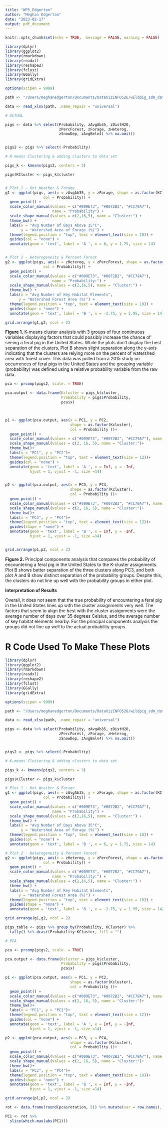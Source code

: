 ```yaml
---
title: "WP5_Edgerton"
author: "Meghan Edgerton"
date: "2023-02-17"
output: pdf_document
---
```


```r
knitr::opts_chunk$set(echo = TRUE,  message = FALSE, warning = FALSE)
```


```r

library(dplyr)
library(ggplot2)
library(rmarkdown)
library(readxl)
library(reshape2)
library(fclust)
library(GGally)
library(gridExtra)

options(scipen = 9999)

path <- "/Users/meghanedgerton/Documents/DataVizINFO526/wildpig_sdm_data.xlsx"

data <- read_xlsx(path, .name_repair = "universal")

# ACTUAL

pigs <- data %>% select(Probability, zAvgAb35, zDistH2O, 
                        zPercForest, zForage, zHeterog,
                        zSnowDep, zAvgBeln4) %>% na.omit()


pigs2 <- pigs %>% select(-Probability)

# K-means Clustering & adding clusters to data set

pigs_k <- kmeans(pigs2, centers = 3)

pigs$KCluster <- pigs_k$cluster


# Plot 1 - Hot Weather & Forage
g1 <- ggplot(pigs, aes(x = zAvgAb35, y = zForage, shape = as.factor(KCluster),
                 col = Probability)) +
  geom_point() + 
  scale_color_manual(values = c("#009E73", "#0072B2", "#CC79A7"), 
                     name = "Probability") +
  scale_shape_manual(values = c(2,16,5), name = "Cluster:") +
  theme_bw() +
  labs(x = "Avg Number of Days Above 35°C",
       y = "Watershed Area of Forage (%)") +
  theme(legend.position = "top", text = element_text(size = 10)) +
  guides(col = "none") +
  annotate(geom = 'text', label = 'A ', x = 6, y = 1.75, size = 14)


# Plot 2 - Heterogeneity & Percent Forest
g2 <- ggplot(pigs, aes(x = zHeterog, y = zPercForest, shape = as.factor(KCluster),
                 col = Probability)) +
  geom_point() + 
  scale_color_manual(values = c("#009E73", "#0072B2", "#CC79A7"), 
                     name = "Probability:") +
  scale_shape_manual(values = c(2,16,5), name = "Cluster:") +
  theme_bw() +
  labs(x = "Avg Number of Key Habitat Elements",
      y = "Watershed Forest Area (%)") +
  theme(legend.position = "top", text = element_text(size = 10)) +
  guides(shape = "none") +
  annotate(geom = 'text', label = 'B ', x = -2.75, y = 1.95, size = 14)

grid.arrange(g1,g2, ncol = 2)


```
**Figure 1.** K-means cluster analysis with 3 groups of four continuous variables displaying factors that could possibly increase the chance of seeing a feral pig in the United States. While the plots don't display the best separation of the clusters, Plot B shows slight separation along the y-axis indicating that the clusters are relying more on the percent of watershed area with forest cover. This data was pulled from a 2015 study on occurrences of feral pigs in the United States and the grouping variable (probability) was defined using a relative probability variable from the raw data.


\newpage

```r


pca <- prcomp(pigs2, scale. = TRUE)

pca.output <- data.frame(Kcluster = pigs_k$cluster,
                         Probability = pigs$Probability,
                         pca$x)



p1 <- ggplot(pca.output, aes(x = PC1, y = PC2,
                             shape = as.factor(Kcluster),
                             col = Probability ))+
  geom_point() +
  scale_color_manual(values = c("#009E73", "#0072B2", "#CC79A7"), name = "Probability:")+
  scale_shape_manual(values = c(2, 16, 5), name = "Cluster:")+
  theme_bw()+
  labs(x = "PC1", y = "PC2")+
  theme(legend.position = "top", text = element_text(size = 12))+
  guides(col = "none") +
  annotate(geom = 'text', label = 'A ', x = Inf, y = -Inf,
           hjust = 1, vjust = -1, size =14)


p2 <- ggplot(pca.output, aes(x = PC3, y = PC4,
                             shape = as.factor(Kcluster),
                             col = Probability ))+
  geom_point() +
  scale_color_manual(values = c("#009E73", "#0072B2", "#CC79A7"), name = "Probability:")+
  scale_shape_manual(values = c(2, 16, 5), name = "Cluster:")+
  theme_bw()+
  labs(x = "PC3", y = "PC4")+
  theme(legend.position = "top", text = element_text(size = 12))+
  guides(shape = "none") +
  annotate(geom = 'text', label = 'B ', x = Inf, y = -Inf,
           hjust = 1, vjust = -1, size =14)


grid.arrange(p1,p2, ncol = 2)
```
**Figure 2.** Principal components analysis that compares the probability of encountering a feral pig in the United States to the K-cluster assignments. Plot B shows better separation of the three clusters along PC3, and both plot A and B show distinct separation of the probability groups. Despite this, the clusters do not line up well with the probability groups in either plot.




\newpage
**Interpretation of Results**

Overall, it does not seem that the true probability of encountering a feral pig in the United States lines up with the cluster assignments very well. The factors that seem to align the best with the cluster assignments were the average number of days over 35 degrees Celsius, and the average number of key habitat elements nearby. For the principal components analysis the groups did not line up well to the actual probability groups. 



\newpage

# R Code Used To Make These Plots

```r
library(dplyr)
library(ggplot2)
library(rmarkdown)
library(readxl)
library(reshape2)
library(fclust)
library(GGally)
library(gridExtra)

options(scipen = 9999)

path <- "/Users/meghanedgerton/Documents/DataVizINFO526/wildpig_sdm_data.xlsx"

data <- read_xlsx(path, .name_repair = "universal")

```

```r
pigs <- data %>% select(Probability, zAvgAb35, zDistH2O, 
                        zPercForest, zForage, zHeterog,
                        zSnowDep, zAvgBeln4) %>% na.omit()


pigs2 <- pigs %>% select(-Probability)

# K-means Clustering & adding clusters to data set

pigs_k <- kmeans(pigs2, centers = 3)

pigs$KCluster <- pigs_k$cluster
```

```r
# Plot 1 - Hot Weather & Forage
g1 <- ggplot(pigs, aes(x = zAvgAb35, y = zForage, shape = as.factor(KCluster),
                 col = Probability)) +
  geom_point() + 
  scale_color_manual(values = c("#009E73", "#0072B2", "#CC79A7"), 
                     name = "Probability") +
  scale_shape_manual(values = c(2,16,5), name = "Cluster:") +
  theme_bw() +
  labs(x = "Avg Number of Days Above 35°C",
       y = "Watershed Area of Forage (%)") +
  theme(legend.position = "top", text = element_text(size = 10)) +
  guides(col = "none") +
  annotate(geom = 'text', label = 'B ', x = 6, y = 1.75, size = 14)
```
\newpage
```r
# Plot 2 - Heterogeneity & Percent Forest
g2 <- ggplot(pigs, aes(x = zHeterog, y = zPercForest, shape = as.factor(KCluster),
                 col = Probability)) +
  geom_point() + 
  scale_color_manual(values = c("#009E73", "#0072B2", "#CC79A7"), 
                     name = "Probability:") +
  scale_shape_manual(values = c(2,16,5), name = "Cluster:") +
  theme_bw() +
  labs(x = "Avg Number of Key Habitat Elements",
      y = "Watershed Forest Area (%)") +
  theme(legend.position = "top", text = element_text(size = 10)) +
  guides(shape = "none") +
  annotate(geom = 'text', label = 'B ', x = -2.75, y = 1.95, size = 14)

grid.arrange(g1,g2, ncol = 2)
```

```r
pigs_table <- pigs %>% group_by(Probability, KCluster) %>%
  tally() %>% dcast(Probability~KCluster, fill = "")
```

```r
# PCA

pca <- prcomp(pigs2, scale. = TRUE)

pca.output <- data.frame(Kcluster = pigs_k$cluster,
                         Probability = pigs$Probability,
                         pca$x)
```

```r
p1 <- ggplot(pca.output, aes(x = PC1, y = PC2,
                             shape = as.factor(Kcluster),
                             col = Probability ))+
  geom_point() +
  scale_color_manual(values = c("#009E73", "#0072B2", "#CC79A7"), name = "Probability:")+
  scale_shape_manual(values = c(2, 16, 5), name = "Cluster:")+
  theme_bw()+
  labs(x = "PC1", y = "PC2")+
  theme(legend.position = "top", text = element_text(size = 12))+
  guides(col = "none") +
  annotate(geom = 'text', label = 'A ', x = Inf, y = -Inf,
           hjust = 1, vjust = -1, size =14)
```
\newpage
```r
p2 <- ggplot(pca.output, aes(x = PC3, y = PC4,
                             shape = as.factor(Kcluster),
                             col = Probability ))+
  geom_point() +
  scale_color_manual(values = c("#009E73", "#0072B2", "#CC79A7"), name = "Probability:")+
  scale_shape_manual(values = c(2, 16, 5), name = "Cluster:")+
  theme_bw()+
  labs(x = "PC3", y = "PC4")+
  theme(legend.position = "top", text = element_text(size = 10))+
  guides(shape = "none") +
  annotate(geom = 'text', label = 'B ', x = Inf, y = -Inf,
           hjust = 1, vjust = -1, size =14)
```

```r
grid.arrange(p1,p2, ncol = 2)

rot <- data.frame(round(pca$rotation, 5)) %>% mutate(var = row.names(.)) 

PC1 <- rot %>%
  slice(which.max(abs(PC1)))
```

